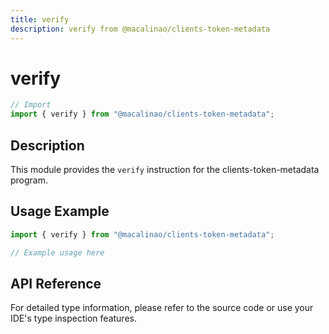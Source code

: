```yaml
---
title: verify
description: verify from @macalinao/clients-token-metadata
---
```


# verify

```typescript
// Import
import { verify } from "@macalinao/clients-token-metadata";
```

## Description

This module provides the `verify` instruction for the clients-token-metadata program.

## Usage Example

```typescript
import { verify } from "@macalinao/clients-token-metadata";

// Example usage here
```

## API Reference

For detailed type information, please refer to the source code or use your IDE's type inspection features.
